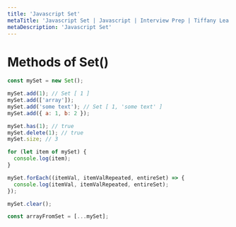 ```yaml
---
title: 'Javascript Set'
metaTitle: 'Javascript Set | Javascript | Interview Prep | Tiffany Lea'
metaDescription: 'Javascript Set'
---
```


# Methods of Set()

```javascript
const mySet = new Set();

mySet.add(1); // Set [ 1 ]
mySet.add(['array']);
mySet.add('some text'); // Set [ 1, 'some text' ]
mySet.add({ a: 1, b: 2 });

mySet.has(1); // true
mySet.delete(1); // true
mySet.size; // 3

for (let item of mySet) {
  console.log(item);
}

mySet.forEach((itemVal, itemValRepeated, entireSet) => {
  console.log(itemVal, itemValRepeated, entireSet);
});

mySet.clear();

const arrayFromSet = [...mySet];
```
